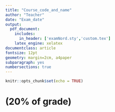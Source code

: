 ---
title: "Course_code_and_name"
author: "Teacher"
date: "Exam_date"
output: 
  pdf_document:
    includes:
      in_header: ['examNord.sty','custom.tex']
    latex_engine: xelatex
documentclass: article
fontsize: 12pt
geometry: margin=2cm, a4paper
subparagraph: yes
numbersections: true
---

```{r setup, include=FALSE}
knitr::opts_chunk$set(echo = TRUE)
```
<!-- Change if it is not school exam or at different faculty-->
<!-- \exType{}  -->
<!-- \Faculty{}  -->

<!-- time for exam, by default 4 hours -- 0900-1300 -->
<!-- \Time{}   -->

<!-- deadline for grading three weeks after exam date -->
\GradingDeadline{30 June 2018} 

<!-- grading scale. Default -- A-F --> 
<!-- \Grading{} -->
<!-- Allowed Aids: by default--  Pen, ruler, simple calculator and up to two bilingual dictionaries. --> 
<!-- \AllowedAids{}  -->

<!-- If there are attachments, specify the amount. --> 
<!-- \NumberAttach{3} -->
<!-- Specify which attachments are included. --> 
<!-- \ListAttach[] -->

<!-- \inNorwegian -->

\input{frontpage}

<!--  All tasks are set as a section. Use single hashtag or \section{}. Section's name includes extra information about task (% of total grade is suggested) -->
# (20% of grade)


#  
<!-- comment first and uncomment second if there are Attachments -->
\noAttachment        
<!-- \Attachment -->

<!-- Add attachment by using double hashtag or \subsection{} -->
<!--  Extra name can be inserted into brackets -->
<!-- ## -->
